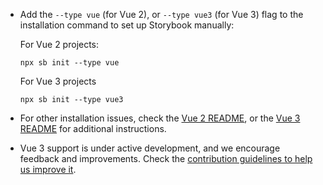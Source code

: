 - Add the `--type vue` (for Vue 2), or `--type vue3` (for Vue 3) flag to the installation command to set up Storybook manually:

  For Vue 2 projects:
  ```shell
  npx sb init --type vue
  ```

  For Vue 3 projects
  ```shell
  npx sb init --type vue3
  ```

- For other installation issues, check the [Vue 2 README](../../app/vue/README.md), or the [Vue 3 README](../../app/vue3/README.md) for additional instructions.
- Vue 3 support is under active development, and we encourage feedback and improvements. Check the [contribution guidelines to help us improve it](../../CONTRIBUTING.md).
